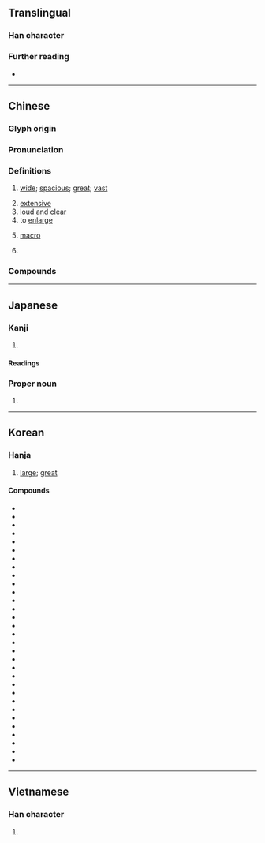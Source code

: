 {{character info}}
==Translingual==

===Han character===
{{Han char|rn=40|rad=宀|as=04|sn=7|four=30432|canj=JKI|ids=⿱宀厷}}

===Further reading===
* {{Han ref|kx=0282.200|dkj=07086|dj=0556.070|hdz=20916.030|uh=5B8F|ud=23439|bh=A7BB|bd=42939}}

----

==Chinese==
{{zh-forms|alt=宖-ancient}}

===Glyph origin===
{{Han etym}}

===Pronunciation===
{{zh-pron
|m=hóng
|m-s=hong2
|c=wang4
|c-t=
|g=
|h=pfs=fèn;gd=fen2
|j=hung1
|mb=ǒ̤ng
|md=hèng
|mn=hông
|mn-t=hong5/kuêng5
|mn-t_note=hong5 - Chaozhou, Shantou, Chenghai, Raoping; kuêng5 - Jieyang, Chaoyang, Pontianak
|w=3hhon
|x=hong2
|mc=y
|oc=y
|cat=a,v,n,pn
}}

===Definitions===
{{zh-hanzi}}

# {{lb|zh|originally refers to houses}} [[wide]]; [[spacious]]; [[great]]; [[vast]]
# [[extensive]]
# [[loud]] and [[clear]]
# to [[enlarge]]
# {{lb|zh|computing}} [[macro]] {{gloss|comparatively human-friendly abbreviation of complex input to a computer program}}
# {{surname|zh}}

===Compounds===
{{zh-der|宏圖|宏壯|宏敞|宏論|宏放|宏覽|宏志|宏旨|宏邈|寬宏|寬宏大量|宏富|宏綱|宏構|恢宏大度|宏都拉斯|宏偉壯觀|宏偉|崇論宏議|宏辯|宏願|宏麗|宏大|宏達|宏觀|宏碩|宏揚|宏器|宏儒碩學|宏亮|恢宏|大展宏圖|宏規|宏宏|宏材大略|博學宏詞|無關宏旨|泓宏|欒櫨宏敞|立論精宏|駿業宏興|駿業宏發}}

----

==Japanese==

===Kanji===
{{ja-kanji|grade=|rs=宀04}}

# {{rfdef|ja|sort=宀04}}

====Readings====
{{ja-readings
|goon=おう
|kanon=こう<くわう
|kun=ひろ-い
}}

===Proper noun===
{{ja-pos|proper|ひろし}}

# {{given name|ja|male|sort=ひろし}}

----

==Korean==

===Hanja===
{{ko-hanja/new|[[크다|클]]|굉}}

# [[large]]; [[great]]

====Compounds====
{{der-top3|Compounds}}
* {{ko-l|굉곽|宏廓}}
* {{ko-l|굉구|宏構}}
* {{ko-l|굉규|宏規}}
* {{ko-l|굉기|宏器}}
* {{ko-l|굉달|宏達}}
* {{ko-l|굉대|宏大}}
* {{ko-l|굉도|宏圖}}
* {{ko-l|굉렬|宏烈}}
* {{ko-l|굉모|宏謀}}
* {{ko-l|굉박|宏博}}
* {{ko-l|굉변|宏辯}}
* {{ko-l|굉부|宏富}}
* {{ko-l|굉사|宏肆}}
* {{ko-l|굉업|宏業}}
* {{ko-l|굉원|宏遠}}
* {{ko-l|굉유|宏猷}}
* {{ko-l|굉유|宏儒}}
* {{ko-l|굉음|宏飮}}
* {{ko-l|굉장|宏壯}}
* {{ko-l|굉장|宏莊}}
* {{ko-l|굉재|宏材}}
* {{ko-l|굉재|宏才}}
* {{ko-l|굉재탁식|宏才卓識}}
* {{ko-l|굉창|宏敞}}
* {{ko-l|굉홍|宏弘}}
* {{ko-l|굉활|宏闊}}
* {{ko-l|굉후|宏厚}}
* {{ko-l|굉휴|宏休}}
* {{ko-l|연굉|淵宏}}
* {{ko-l|웅굉|雄宏}}
* {{ko-l|회굉|恢宏}}
{{der-bottom}}

----

==Vietnamese==

===Han character===
{{vi-readings|reading=hoãng, hoành, giang|rs=宀04}}

# {{rfdef|vi|sort=宀04}}
